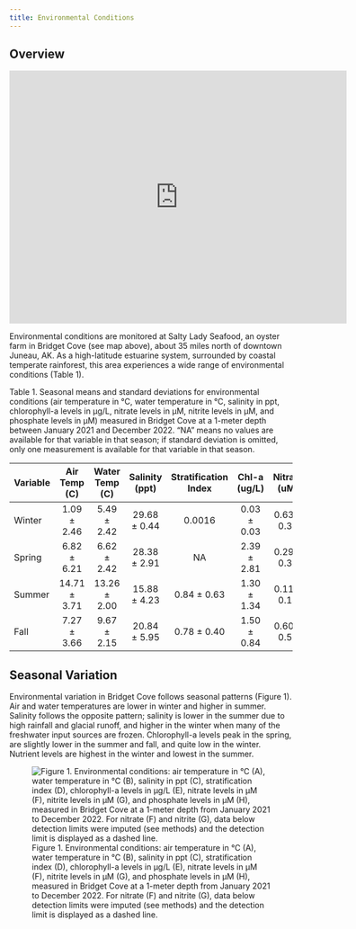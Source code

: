 ```yaml
---
title: Environmental Conditions
---
```


## Overview

<iframe src="https://www.google.com/maps/embed?pb=!1m18!1m12!1m3!1d8307.217403434845!2d-134.95788505035335!3d58.632455822028966!2m3!1f0!2f0!3f0!3m2!1i1024!2i768!4f13.1!3m3!1m2!1s0x540055cda6dd3e05%3A0xbe2de1edccee0f0a!2sBridget%20Cove!5e0!3m2!1sen!2sus!4v1669937769555!5m2!1sen!2sus" width="600" height="450" style="border:0;" allowfullscreen loading="lazy" referrerpolicy="no-referrer-when-downgrade">

</iframe>

Environmental conditions are monitored at Salty Lady Seafood, an oyster farm in Bridget Cove (see map above), about 35 miles north of downtown Juneau, AK. As a high-latitude estuarine system, surrounded by coastal temperate rainforest, this area experiences a wide range of environmental conditions (Table 1).

Table 1. Seasonal means and standard deviations for environmental conditions (air temperature in °C, water temperature in °C, salinity in ppt, chlorophyll-a levels in µg/L, nitrate levels in µM, nitrite levels in µM, and phosphate levels in µM) measured in Bridget Cove at a 1-meter depth between January 2021 and December 2022. "NA" means no values are available for that variable in that season; if standard deviation is omitted, only one measurement is available for that variable in that season.

| Variable | Air Temp (C) | Water Temp (C) | Salinity (ppt) | Stratification Index | Chl-a (ug/L) | Nitrate (uM) | Nitrite (uM) |
|---------|:-------:|:-------:|:-------:|:-------:|:-------:|:-------:|:-------:|
| Winter   | 1.09 ± 2.46  |  5.49 ± 2.42   |  29.68 ± 0.44  |        0.0016        | 0.03 ± 0.03  | 0.63 ± 0.34  | 0.12 ± 0.08  |
| Spring   | 6.82 ± 6.21  |  6.62 ± 2.42   |  28.38 ± 2.91  |          NA          | 2.39 ± 2.81  | 0.29 ± 0.35  | 0.11 ± 0.09  |
| Summer   | 14.71 ± 3.71 |  13.26 ± 2.00  |  15.88 ± 4.23  |     0.84 ± 0.63      | 1.30 ± 1.34  | 0.11 ± 0.14  | 0.07 ± 0.06  |
| Fall     | 7.27 ± 3.66  |  9.67 ± 2.15   |  20.84 ± 5.95  |     0.78 ± 0.40      | 1.50 ± 0.84  | 0.60 ± 0.51  | 0.12 ± 0.09  |

## Seasonal Variation

Environmental variation in Bridget Cove follows seasonal patterns (Figure 1). Air and water temperatures are lower in winter and higher in summer. Salinity follows the opposite pattern; salinity is lower in the summer due to high rainfall and glacial runoff, and higher in the winter when many of the freshwater input sources are frozen. Chlorophyll-a levels peak in the spring, are slightly lower in the summer and fall, and quite low in the winter. Nutrient levels are highest in the winter and lowest in the summer.

![Figure 1. Environmental conditions: air temperature in ℃ (A), water temperature in ℃ (B), salinity in ppt (C), stratification index (D), chlorophyll-a levels in µg/L (E), nitrate levels in µM (F), nitrite levels in µM (G), and phosphate levels in µM (H), measured in Bridget Cove at a 1-meter depth from January 2021 to December 2022. For nitrate (F) and nitrite (G), data below detection limits were imputed (see methods) and the detection limit is displayed as a dashed line.](images/Stacked_Enviro-01.jpg)
